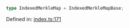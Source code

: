 ```ts
type IndexedMerkleMap = IndexedMerkleMapBase;
```

Defined in: [index.ts:171](https://github.com/o1-labs/o1js/blob/fca908c243ee8e908efacaf73a882d48759e675a/src/index.ts#L171)
